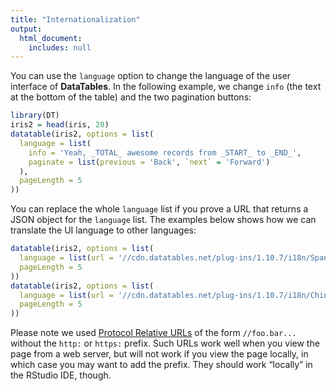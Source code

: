 ```yaml
---
title: "Internationalization"
output:
  html_document:
    includes: null
---
```


You can use the `language` option to change the language of the user interface of **DataTables**. In the following example, we change `info` (the text at the bottom of the table) and the two pagination buttons:

```r
library(DT)
iris2 = head(iris, 20)
datatable(iris2, options = list(
  language = list(
    info = 'Yeah, _TOTAL_ awesome records from _START_ to _END_',
    paginate = list(previous = 'Back', `next` = 'Forward')
  ),
  pageLength = 5
))
```

You can replace the whole `language` list if you prove a URL that returns a JSON object for the `language` list. The examples below shows how we can translate the UI language to other languages:

```r
datatable(iris2, options = list(
  language = list(url = '//cdn.datatables.net/plug-ins/1.10.7/i18n/Spanish.json'),
  pageLength = 5
))
datatable(iris2, options = list(
  language = list(url = '//cdn.datatables.net/plug-ins/1.10.7/i18n/Chinese.json'),
  pageLength = 5
))
```

Please note we used [Protocol Relative URLs](http://billpatrianakos.me/blog/2013/04/18/protocol-relative-urls/) of the form `//foo.bar...` without the `http:` or `https:` prefix. Such URLs work well when you view the page from a web server, but will not work if you view the page locally, in which case you may want to add the prefix. They should work "locally" in the RStudio IDE, though.
